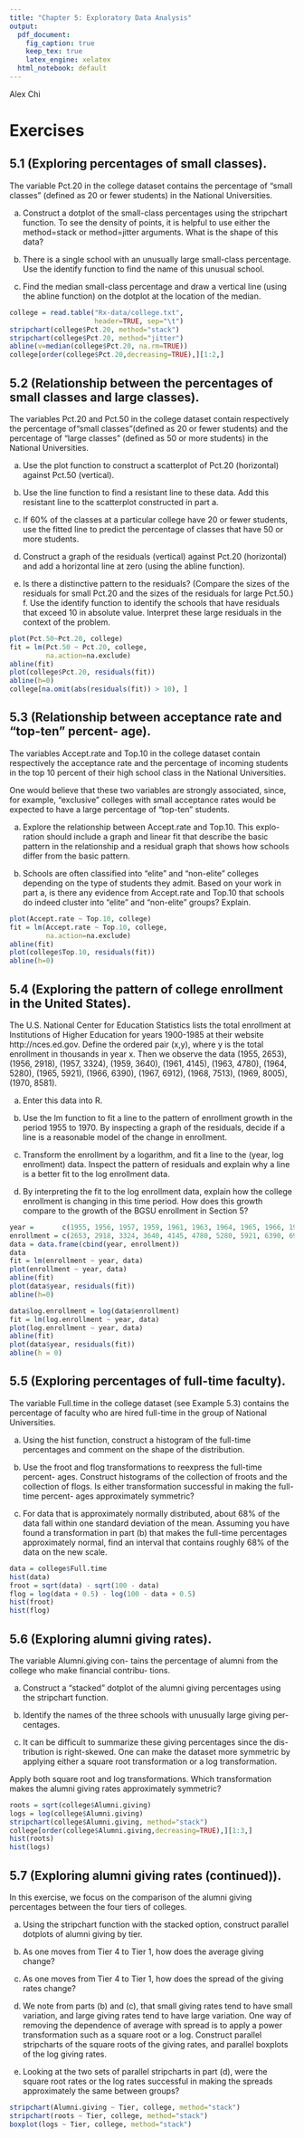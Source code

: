```yaml
---
title: "Chapter 5: Exploratory Data Analysis"
output:
  pdf_document:
    fig_caption: true
    keep_tex: true
    latex_engine: xelatex
  html_notebook: default
---
```


Alex Chi

# Exercises

## 5.1 (Exploring percentages of small classes). 

The variable Pct.20 in the college dataset contains the percentage of “small classes” (defined as 20 or fewer students) in the National Universities.

a. Construct a dotplot of the small-class percentages using the stripchart function. To see the density of points, it is helpful to use either the method=stack or method=jitter arguments. What is the shape of this data? 

b. There is a single school with an unusually large small-class percentage.
Use the identify function to find the name of this unusual school.

c. Find the median small-class percentage and draw a vertical line (using the abline function) on the dotplot at the location of the median.

```r
college = read.table("Rx-data/college.txt", 
                     header=TRUE, sep="\t")
stripchart(college$Pct.20, method="stack")
stripchart(college$Pct.20, method="jitter")
abline(v=median(college$Pct.20, na.rm=TRUE))
college[order(college$Pct.20,decreasing=TRUE),][1:2,]
```

## 5.2 (Relationship between the percentages of small classes and large classes). 

The variables Pct.20 and Pct.50 in the college dataset contain respectively the percentage of“small classes”(defined as 20 or fewer students) and the percentage of “large classes” (defined as 50 or more students) in the National Universities.

a. Use the plot function to construct a scatterplot of Pct.20 (horizontal) against Pct.50 (vertical).

b. Use the line function to find a resistant line to these data. Add this resistant line to the scatterplot constructed in part a.

c. If 60% of the classes at a particular college have 20 or fewer students, use the fitted line to predict the percentage of classes that have 50 or more students.

d. Construct a graph of the residuals (vertical) against Pct.20 (horizontal) and add a horizontal line at zero (using the abline function).

e. Is there a distinctive pattern to the residuals? (Compare the sizes of the residuals for small Pct.20 and the sizes of the residuals for large Pct.50.) f. Use the identify function to identify the schools that have residuals that exceed 10 in absolute value. Interpret these large residuals in the context of the problem.

```r
plot(Pct.50~Pct.20, college)
fit = lm(Pct.50 ~ Pct.20, college, 
         na.action=na.exclude)
abline(fit)
plot(college$Pct.20, residuals(fit))
abline(h=0)
college[na.omit(abs(residuals(fit)) > 10), ]
```

## 5.3 (Relationship between acceptance rate and “top-ten” percent- age). 

The variables Accept.rate and Top.10 in the college dataset contain respectively the acceptance rate and the percentage of incoming students in the top 10 percent of their high school class in the National Universities.

One would believe that these two variables are strongly associated, since, for example, “exclusive” colleges with small acceptance rates would be expected to have a large percentage of “top-ten” students.

a. Explore the relationship between Accept.rate and Top.10. This explo- ration should include a graph and linear fit that describe the basic pattern in the relationship and a residual graph that shows how schools differ from the basic pattern.

b. Schools are often classified into “elite” and “non-elite” colleges depending on the type of students they admit. Based on your work in part a, is there any evidence from Accept.rate and Top.10 that schools do indeed cluster into “elite” and “non-elite” groups? Explain.

```r
plot(Accept.rate ~ Top.10, college)
fit = lm(Accept.rate ~ Top.10, college, 
         na.action=na.exclude)
abline(fit)
plot(college$Top.10, residuals(fit))
abline(h=0)
```

## 5.4 (Exploring the pattern of college enrollment in the United States). 

The U.S. National Center for Education Statistics lists the total enrollment at Institutions of Higher Education for years 1900-1985 at their website http://nces.ed.gov. Define the ordered pair (x,y), where y is the total enrollment in thousands in year x. Then we observe the data (1955, 2653), (1956, 2918), (1957, 3324), (1959, 3640), (1961, 4145), (1963, 4780), (1964, 5280), (1965, 5921), (1966, 6390), (1967, 6912), (1968, 7513), (1969, 8005), (1970, 8581).

a. Enter this data into R.

b. Use the lm function to fit a line to the pattern of enrollment growth in the period 1955 to 1970. By inspecting a graph of the residuals, decide if a line is a reasonable model of the change in enrollment.

c. Transform the enrollment by a logarithm, and fit a line to the (year, log enrollment) data. Inspect the pattern of residuals and explain why a line is a better fit to the log enrollment data.

d. By interpreting the fit to the log enrollment data, explain how the college enrollment is changing in this time period. How does this growth compare to the growth of the BGSU enrollment in Section 5?

```r
year =       c(1955, 1956, 1957, 1959, 1961, 1963, 1964, 1965, 1966, 1967, 1968, 1969, 1970)
enrollment = c(2653, 2918, 3324, 3640, 4145, 4780, 5280, 5921, 6390, 6912, 7513, 8005, 8581)
data = data.frame(cbind(year, enrollment))
data
fit = lm(enrollment ~ year, data)
plot(enrollment ~ year, data)
abline(fit)
plot(data$year, residuals(fit))
abline(h=0)

data$log.enrollment = log(data$enrollment)
fit = lm(log.enrollment ~ year, data)
plot(log.enrollment ~ year, data)
abline(fit)
plot(data$year, residuals(fit))
abline(h = 0)
```

## 5.5 (Exploring percentages of full-time faculty). 

The variable Full.time in the college dataset (see Example 5.3) contains the percentage of faculty who are hired full-time in the group of National Universities.

a. Using the hist function, construct a histogram of the full-time percentages and comment on the shape of the distribution.

b. Use the froot and flog transformations to reexpress the full-time percent- ages. Construct histograms of the collection of froots and the collection of flogs. Is either transformation successful in making the full-time percent- ages approximately symmetric? 

c. For data that is approximately normally distributed, about 68% of the data fall within one standard deviation of the mean. Assuming you have found a transformation in part (b) that makes the full-time percentages approximately normal, find an interval that contains roughly 68% of the data on the new scale.

```r
data = college$Full.time
hist(data)
froot = sqrt(data) - sqrt(100 - data)
flog = log(data + 0.5) - log(100 - data + 0.5)
hist(froot)
hist(flog)
```

## 5.6 (Exploring alumni giving rates). 

The variable Alumni.giving con- tains the percentage of alumni from the college who make financial contribu- tions.

a. Construct a “stacked” dotplot of the alumni giving percentages using the stripchart function.

b. Identify the names of the three schools with unusually large giving per- centages.

c. It can be difficult to summarize these giving percentages since the dis- tribution is right-skewed. One can make the dataset more symmetric by applying either a square root transformation or a log transformation.

Apply both square root and log transformations. Which transformation makes the alumni giving rates approximately symmetric?

```r
roots = sqrt(college$Alumni.giving) 
logs = log(college$Alumni.giving)
stripchart(college$Alumni.giving, method="stack")
college[order(college$Alumni.giving,decreasing=TRUE),][1:3,]
hist(roots)
hist(logs)
```

## 5.7 (Exploring alumni giving rates (continued)). 

In this exercise, we focus on the comparison of the alumni giving percentages between the four tiers of colleges.

a. Using the stripchart function with the stacked option, construct parallel dotplots of alumni giving by tier.

b. As one moves from Tier 4 to Tier 1, how does the average giving change? 

c. As one moves from Tier 4 to Tier 1, how does the spread of the giving rates change? 

d. We note from parts (b) and (c), that small giving rates tend to have small variation, and large giving rates tend to have large variation. One way of removing the dependence of average with spread is to apply a power transformation such as a square root or a log. Construct parallel stripcharts of the square roots of the giving rates, and parallel boxplots of the log giving rates.

e. Looking at the two sets of parallel stripcharts in part (d), were the square root rates or the log rates successful in making the spreads approximately the same between groups?

```r
stripchart(Alumni.giving ~ Tier, college, method="stack")
stripchart(roots ~ Tier, college, method="stack")
boxplot(logs ~ Tier, college, method="stack")
```